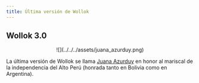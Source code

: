 ```yaml
---
title: Última versión de Wollok
---
```



## Wollok 3.0

<center>
![](../../../assets/juana_azurduy.png)
</center>

La última versión de Wollok se llama [Juana Azurduy](https://es.wikipedia.org/wiki/Juana_Azurduy) en honor al mariscal de la independencia del Alto Perú (honrada tanto en Bolivia como en Argentina).

<LinkCard
  title="Mirá los cambios que trae"
  description="En el CHANGELOG del lenguage podés ver los cambios que hubo entre versiones."
  href="https://github.com/uqbar-project/wollok-language/blob/master/CHANGELOG.md"
  target="blank"
/>